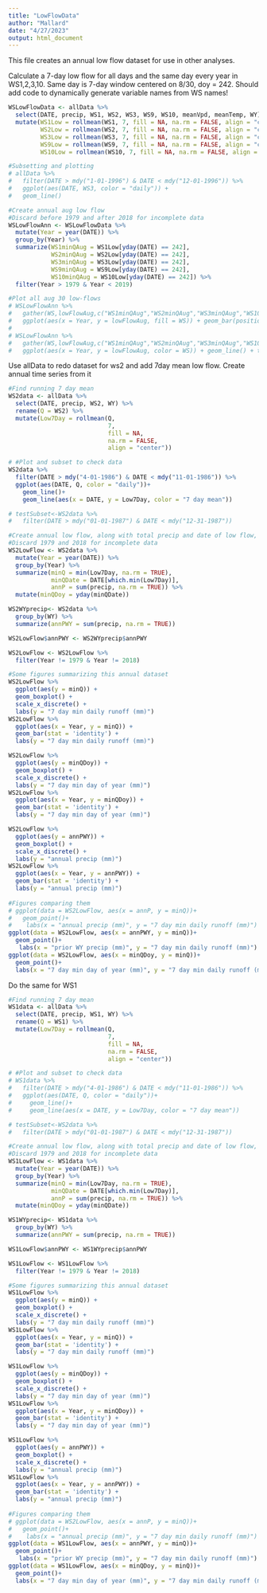 ```yaml
---
title: "LowFlowData"
author: "Mallard"
date: "4/27/2023"
output: html_document
---
```


This file creates an annual low flow dataset for use in other analyses.

Calculate a 7-day low flow for all days and the same day every year in WS1,2,3,10. Same day is 7-day window centered on 8/30, doy = 242. 
Should add code to dynamically generate variable names from WS names!
```r
WSLowFlowData <- allData %>% 
  select(DATE, precip, WS1, WS2, WS3, WS9, WS10, meanVpd, meanTemp, WY) %>% 
  mutate(WS1Low = rollmean(WS1, 7, fill = NA, na.rm = FALSE, align = "center"),
         WS2Low = rollmean(WS2, 7, fill = NA, na.rm = FALSE, align = "center"),
         WS3Low = rollmean(WS3, 7, fill = NA, na.rm = FALSE, align = "center"),
         WS9Low = rollmean(WS9, 7, fill = NA, na.rm = FALSE, align = "center"),
         WS10Low = rollmean(WS10, 7, fill = NA, na.rm = FALSE, align = "center"))

#Subsetting and plotting                            
# allData %>%
#   filter(DATE > mdy("1-01-1996") & DATE < mdy("12-01-1996")) %>%
#   ggplot(aes(DATE, WS3, color = "daily")) +
#   geom_line()

#Create annual aug low flow
#Discard before 1979 and after 2018 for incomplete data
WSLowFlowAnn <- WSLowFlowData %>% 
  mutate(Year = year(DATE)) %>% 
  group_by(Year) %>% 
  summarize(WS1minQAug = WS1Low[yday(DATE) == 242],
            WS2minQAug = WS2Low[yday(DATE) == 242],
            WS3minQAug = WS3Low[yday(DATE) == 242],
            WS9minQAug = WS9Low[yday(DATE) == 242],
            WS10minQAug = WS10Low[yday(DATE) == 242]) %>% 
  filter(Year > 1979 & Year < 2019)

#Plot all aug 30 low-flows
# WSLowFlowAnn %>% 
#   gather(WS,lowFlowAug,c("WS1minQAug","WS2minQAug","WS3minQAug","WS10minQAug")) %>% 
#   ggplot(aes(x = Year, y = lowFlowAug, fill = WS)) + geom_bar(position = "dodge", stat = "identity") + theme_classic()
# 
# WSLowFlowAnn %>% 
#   gather(WS,lowFlowAug,c("WS1minQAug","WS2minQAug","WS3minQAug","WS10minQAug")) %>% 
#   ggplot(aes(x = Year, y = lowFlowAug, color = WS)) + geom_line() + theme_classic()

```

Use allData to redo dataset for ws2 and add 7day mean low flow. Create annual time series from it
```r
#Find running 7 day mean
WS2data <- allData %>% 
  select(DATE, precip, WS2, WY) %>% 
  rename(Q = WS2) %>% 
  mutate(Low7Day = rollmean(Q,
                            7,
                            fill = NA,
                            na.rm = FALSE,
                            align = "center"))

# #Plot and subset to check data
WS2data %>%
  filter(DATE > mdy("4-01-1986") & DATE < mdy("11-01-1986")) %>%
  ggplot(aes(DATE, Q, color = "daily"))+
    geom_line()+
    geom_line(aes(x = DATE, y = Low7Day, color = "7 day mean"))

# testSubset<-WS2data %>%
#   filter(DATE > mdy("01-01-1987") & DATE < mdy("12-31-1987"))

#Create annual low flow, along with total precip and date of low flow, add precip for preceding WY
#Discard 1979 and 2018 for incomplete data
WS2LowFlow <- WS2data %>% 
  mutate(Year = year(DATE)) %>% 
  group_by(Year) %>% 
  summarize(minQ = min(Low7Day, na.rm = TRUE),
            minQDate = DATE[which.min(Low7Day)],
            annP = sum(precip, na.rm = TRUE)) %>% 
  mutate(minQDoy = yday(minQDate))

WS2WYprecip<- WS2data %>% 
  group_by(WY) %>% 
  summarize(annPWY = sum(precip, na.rm = TRUE))

WS2LowFlow$annPWY <- WS2WYprecip$annPWY

WS2LowFlow <- WS2LowFlow %>% 
  filter(Year != 1979 & Year != 2018)

#Some figures summarizing this annual dataset
WS2LowFlow %>% 
  ggplot(aes(y = minQ)) +
  geom_boxplot() +
  scale_x_discrete() +
  labs(y = "7 day min daily runoff (mm)")
WS2LowFlow %>% 
  ggplot(aes(x = Year, y = minQ)) +
  geom_bar(stat = 'identity') +
  labs(y = "7 day min daily runoff (mm)")

WS2LowFlow %>% 
  ggplot(aes(y = minQDoy)) +
  geom_boxplot() +
  scale_x_discrete() +
  labs(y = "7 day min day of year (mm)") 
WS2LowFlow %>% 
  ggplot(aes(x = Year, y = minQDoy)) +
  geom_bar(stat = 'identity') +
  labs(y = "7 day min day of year (mm)")

WS2LowFlow %>% 
  ggplot(aes(y = annPWY)) +
  geom_boxplot() +
  scale_x_discrete() +
  labs(y = "annual precip (mm)")
WS2LowFlow %>% 
  ggplot(aes(x = Year, y = annPWY)) +
  geom_bar(stat = 'identity') +
  labs(y = "annual precip (mm)")
  
#Figures comparing them
# ggplot(data = WS2LowFlow, aes(x = annP, y = minQ))+
#   geom_point()+
#    labs(x = "annual precip (mm)", y = "7 day min daily runoff (mm)")
ggplot(data = WS2LowFlow, aes(x = annPWY, y = minQ))+
  geom_point()+
   labs(x = "prior WY precip (mm)", y = "7 day min daily runoff (mm)")
ggplot(data = WS2LowFlow, aes(x = minQDoy, y = minQ))+
  geom_point()+
  labs(x = "7 day min day of year (mm)", y = "7 day min daily runoff (mm)")

```

Do the same for WS1
```r
#Find running 7 day mean
WS1data <- allData %>% 
  select(DATE, precip, WS1, WY) %>% 
  rename(Q = WS1) %>% 
  mutate(Low7Day = rollmean(Q,
                            7,
                            fill = NA,
                            na.rm = FALSE,
                            align = "center"))

# #Plot and subset to check data
# WS1data %>%
#   filter(DATE > mdy("4-01-1986") & DATE < mdy("11-01-1986")) %>%
#   ggplot(aes(DATE, Q, color = "daily"))+
#     geom_line()+
#     geom_line(aes(x = DATE, y = Low7Day, color = "7 day mean"))

# testSubset<-WS2data %>%
#   filter(DATE > mdy("01-01-1987") & DATE < mdy("12-31-1987"))

#Create annual low flow, along with total precip and date of low flow, add precip for preceding WY
#Discard 1979 and 2018 for incomplete data
WS1LowFlow <- WS1data %>% 
  mutate(Year = year(DATE)) %>% 
  group_by(Year) %>% 
  summarize(minQ = min(Low7Day, na.rm = TRUE),
            minQDate = DATE[which.min(Low7Day)],
            annP = sum(precip, na.rm = TRUE)) %>% 
  mutate(minQDoy = yday(minQDate))

WS1WYprecip<- WS1data %>% 
  group_by(WY) %>% 
  summarize(annPWY = sum(precip, na.rm = TRUE))

WS1LowFlow$annPWY <- WS1WYprecip$annPWY

WS1LowFlow <- WS1LowFlow %>% 
  filter(Year != 1979 & Year != 2018)

#Some figures summarizing this annual dataset
WS1LowFlow %>% 
  ggplot(aes(y = minQ)) +
  geom_boxplot() +
  scale_x_discrete() +
  labs(y = "7 day min daily runoff (mm)")
WS1LowFlow %>% 
  ggplot(aes(x = Year, y = minQ)) +
  geom_bar(stat = 'identity') +
  labs(y = "7 day min daily runoff (mm)")

WS1LowFlow %>% 
  ggplot(aes(y = minQDoy)) +
  geom_boxplot() +
  scale_x_discrete() +
  labs(y = "7 day min day of year (mm)") 
WS1LowFlow %>% 
  ggplot(aes(x = Year, y = minQDoy)) +
  geom_bar(stat = 'identity') +
  labs(y = "7 day min day of year (mm)")

WS1LowFlow %>% 
  ggplot(aes(y = annPWY)) +
  geom_boxplot() +
  scale_x_discrete() +
  labs(y = "annual precip (mm)")
WS1LowFlow %>% 
  ggplot(aes(x = Year, y = annPWY)) +
  geom_bar(stat = 'identity') +
  labs(y = "annual precip (mm)")
  
#Figures comparing them
# ggplot(data = WS2LowFlow, aes(x = annP, y = minQ))+
#   geom_point()+
#    labs(x = "annual precip (mm)", y = "7 day min daily runoff (mm)")
ggplot(data = WS1LowFlow, aes(x = annPWY, y = minQ))+
  geom_point()+
   labs(x = "prior WY precip (mm)", y = "7 day min daily runoff (mm)")
ggplot(data = WS1LowFlow, aes(x = minQDoy, y = minQ))+
  geom_point()+
  labs(x = "7 day min day of year (mm)", y = "7 day min daily runoff (mm)")
```


